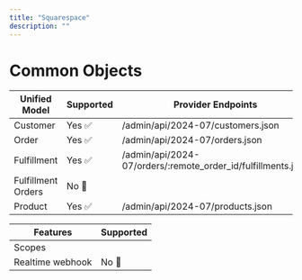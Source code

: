 ```yaml
---
title: "Squarespace"
description: ""
---
```


# Common Objects


| Unified Model | Supported                           | Provider Endpoints                           |
| -------- | ------------------------------------- | ------------------------------------- |
| Customer     | Yes ✅ | /admin/api/2024-07/customers.json  |
| Order      | Yes ✅  | /admin/api/2024-07/orders.json  |
| Fulfillment   | Yes ✅ | /admin/api/2024-07/orders/:remote_order_id/fulfillments.json| 
| Fulfillment Orders   | No 🚫|  | 
| Product   | Yes ✅ | /admin/api/2024-07/products.json  |


| Features | Supported                           |
| -------- | ------------------------------------- |
| Scopes     | |
| Realtime webhook     | No 🚫|